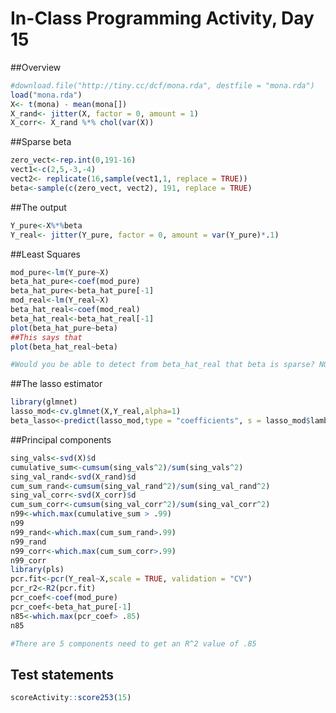 # In-Class Programming Activity, Day 15

##Overview
```r
#download.file("http://tiny.cc/dcf/mona.rda", destfile = "mona.rda")
load("mona.rda")
X<- t(mona) - mean(mona[])
X_rand<- jitter(X, factor = 0, amount = 1)
X_corr<- X_rand %*% chol(var(X))

```
##Sparse beta
```r
zero_vect<-rep.int(0,191-16)
vect1<-c(2,5,-3,-4)
vect2<- replicate(16,sample(vect1,1, replace = TRUE))
beta<-sample(c(zero_vect, vect2), 191, replace = TRUE)
```
##The output
```r
Y_pure<-X%*%beta
Y_real<- jitter(Y_pure, factor = 0, amount = var(Y_pure)*.1)
```

##Least Squares
```r
mod_pure<-lm(Y_pure~X)
beta_hat_pure<-coef(mod_pure)
beta_hat_pure<-beta_hat_pure[-1]
mod_real<-lm(Y_real~X)
beta_hat_real<-coef(mod_real)
beta_hat_real<-beta_hat_real[-1]
plot(beta_hat_pure~beta)
##This says that
plot(beta_hat_real~beta)

#Would you be able to detect from beta_hat_real that beta is sparse? NO, because

```
##The lasso estimator
```r
library(glmnet)
lasso_mod<-cv.glmnet(X,Y_real,alpha=1)
beta_lasso<-predict(lasso_mod,type = "coefficients", s = lasso_mod$lambda.min)

```

##Principal components
```r
sing_vals<-svd(X)$d
cumulative_sum<-cumsum(sing_vals^2)/sum(sing_vals^2)
sing_val_rand<-svd(X_rand)$d
cum_sum_rand<-cumsum(sing_val_rand^2)/sum(sing_val_rand^2)
sing_val_corr<-svd(X_corr)$d
cum_sum_corr<-cumsum(sing_val_corr^2)/sum(sing_val_corr^2)
n99<-which.max(cumulative_sum > .99)
n99
n99_rand<-which.max(cum_sum_rand>.99)
n99_rand
n99_corr<-which.max(cum_sum_corr>.99)
n99_corr
library(pls)
pcr.fit<-pcr(Y_real~X,scale = TRUE, validation = "CV")
pcr_r2<-R2(pcr.fit)
pcr_coef<-coef(mod_pure)
pcr_coef<-beta_hat_pure[-1]
n85<-which.max(pcr_coef> .85)
n85

#There are 5 components need to get an R^2 value of .85
```


## Test statements

```r
scoreActivity::score253(15)
```